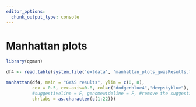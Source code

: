 ```yaml
---
editor_options: 
  chunk_output_type: console
---
```




# Manhattan plots

```r
library(qqman)
```

```r
df4 <- read.table(system.file('extdata', 'manhattan_plots_gwasResults.txt', package = 'lulab.plot', mustWork = T),header=T,sep="\t")
```



```r
manhattan(df4, main = "GWAS results", ylim = c(0, 8),
          cex = 0.5, cex.axis=0.8, col=c("dodgerblue4","deepskyblue"),
          #suggestiveline = F, genomewideline = F, #remove the suggestive and genome-wide significance lines
          chrlabs = as.character(c(1:22)))
```